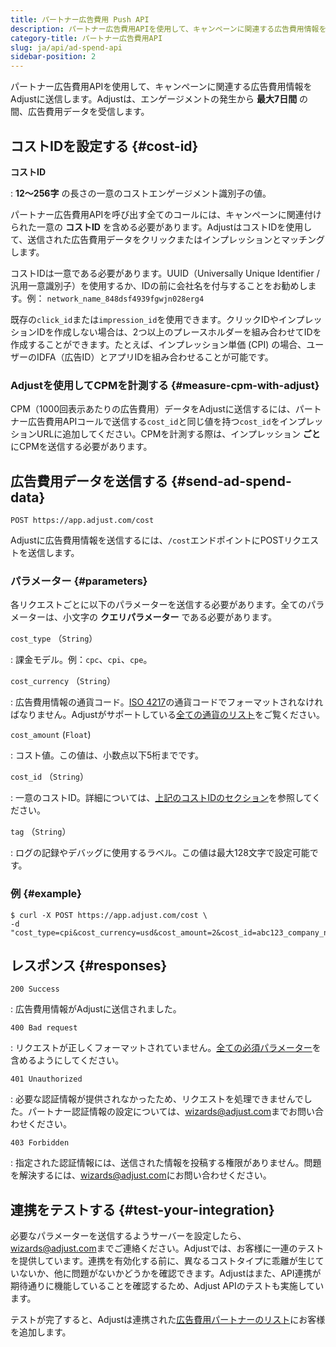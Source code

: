 ```yaml
---
title: パートナー広告費用 Push API
description: パートナー広告費用APIを使用して、キャンペーンに関連する広告費用情報をAdjustに送信します。
category-title: パートナー広告費用API
slug: ja/api/ad-spend-api
sidebar-position: 2
---
```


パートナー広告費用APIを使用して、キャンペーンに関連する広告費用情報をAdjustに送信します。Adjustは、エンゲージメントの発生から **最大7日間** の間、広告費用データを受信します。

## コストIDを設定する {#cost-id}

**コストID**

: **12〜256字** の長さの一意のコストエンゲージメント識別子の値。

パートナー広告費用APIを呼び出す全てのコールには、キャンペーンに関連付けられた一意の **コストID** を含める必要があります。AdjustはコストIDを使用して、送信された広告費用データをクリックまたはインプレッションとマッチングします。

コストIDは一意である必要があります。UUID（Universally Unique Identifier / 汎用一意識別子）を使用するか、IDの前に会社名を付与することをお勧めします。例： `network_name_848dsf4939fgwjn028erg4`

既存の`click_id`または`impression_id`を使用できます。クリックIDやインプレッションIDを作成しない場合は、2つ以上のプレースホルダーを組み合わせてIDを作成することができます。たとえば、インプレッション単価 \(CPI\) の場合、ユーザーのIDFA（広告ID）とアプリIDを組み合わせることが可能です。

### Adjustを使用してCPMを計測する {#measure-cpm-with-adjust}

CPM（1000回表示あたりの広告費用）データをAdjustに送信するには、パートナー広告費用APIコールで送信する`cost_id`と同じ値を持つ`cost_id`をインプレッションURLに追加してください。CPMを計測する際は、インプレッション **ごと** にCPMを送信する必要があります。

## 広告費用データを送信する {#send-ad-spend-data}

<CodeBlock title="エンドポイント" highlight="/cost">

```http
POST https://app.adjust.com/cost
```

</CodeBlock>

Adjustに広告費用情報を送信するには、`/cost`エンドポイントにPOSTリクエストを送信します。

### パラメーター {#parameters}

各リクエストごとに以下のパラメーターを送信する必要があります。全てのパラメーターは、小文字の **クエリパラメーター** である必要があります。

`cost_type` （`String`）

: 課金モデル。例：`cpc`、`cpi`、`cpe`。

`cost_currency` （`String`）

: 広告費用情報の通貨コード。[ISO 4217](https://www.iban.com/currency-codes)の通貨コードでフォーマットされなければなりません。Adjustがサポートしている[全ての通貨のリスト](https://help.adjust.com/ja/article/supported-currencies)をご覧ください。

`cost_amount` (`Float`)

: コスト値。この値は、小数点以下5桁までです。

`cost_id` （`String`）

: 一意のコストID。詳細については、[上記のコストIDのセクション](#cost-id)を参照してください。

`tag` （`String`）

: ログの記録やデバッグに使用するラベル。この値は最大128文字で設定可能です。

### 例 {#example}

<CodeBlock title="cURL" highlight="cost_type, cost_currency, cost_amount, cost_id, tag">

```console
$ curl -X POST https://app.adjust.com/cost \
-d "cost_type=cpi&cost_currency=usd&cost_amount=2&cost_id=abc123_company_name_test_1&tag=company_name_test"
```

</CodeBlock>

## レスポンス {#responses}

`200 Success`

: 広告費用情報がAdjustに送信されました。

`400 Bad request`

: リクエストが正しくフォーマットされていません。[全ての必須パラメーター](#parameters)を含めるようにしてください。

`401 Unauthorized`

: 必要な認証情報が提供されなかったため、リクエストを処理できませんでした。パートナー認証情報の設定については、[wizards@adjust.com](mailto:wizards@adjust.com)までお問い合わせください。

`403 Forbidden`

: 指定された認証情報には、送信された情報を投稿する権限がありません。問題を解決するには、[wizards@adjust.com](mailto:wizards@adjust.com)にお問い合わせください。

## 連携をテストする {#test-your-integration}

必要なパラメーターを送信するようサーバーを設定したら、[wizards@adjust.com](mailto:wizards@adjust.com)までご連絡ください。Adjustでは、お客様に一連のテストを提供しています。連携を有効化する前に、異なるコストタイプに乖離が生じていないか、他に問題がないかどうかを確認できます。Adjustはまた、API連携が期待通りに機能していることを確認するため、Adjust APIのテストも実施しています。

テストが完了すると、Adjustは連携された[広告費用パートナーのリスト](https://help.adjust.com/ja/article/ad-spend-api-integrations#supported-partners)にお客様を追加します。
